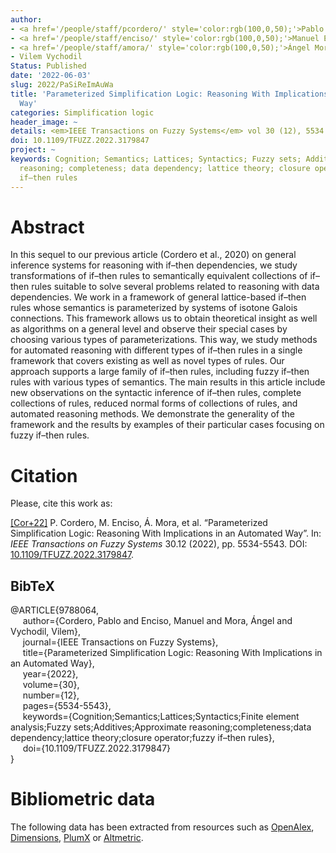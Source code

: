 ```yaml
---
author:
- <a href='/people/staff/pcordero/' style='color:rgb(100,0,50);'>Pablo Cordero</a>
- <a href='/people/staff/enciso/' style='color:rgb(100,0,50);'>Manuel Enciso</a>
- <a href='/people/staff/amora/' style='color:rgb(100,0,50);'>Ángel Mora</a>
- Vilem Vychodil
Status: Published
date: '2022-06-03'
slug: 2022/PaSiReImAuWa
title: 'Parameterized Simplification Logic: Reasoning With Implications in an Automated
  Way'
categories: Simplification logic
header_image: ~
details: <em>IEEE Transactions on Fuzzy Systems</em> vol 30 (12), 5534 - 5543
doi: 10.1109/TFUZZ.2022.3179847
project: ~
keywords: Cognition; Semantics; Lattices; Syntactics; Fuzzy sets; Additives; Approximate
  reasoning; completeness; data dependency; lattice theory; closure operator; fuzzy
  if–then rules
---
```



# Abstract

In this sequel to our previous article (Cordero et al., 2020) on general inference systems for reasoning with if–then dependencies, we study transformations of if–then rules to semantically equivalent collections of if–then rules suitable to solve several problems related to reasoning with data dependencies. We work in a framework of general lattice-based if–then rules whose semantics is parameterized by systems of isotone Galois connections. This framework allows us to obtain theoretical insight as well as algorithms on a general level and observe their special cases by choosing various types of parameterizations. This way, we study methods for automated reasoning with different types of if–then rules in a single framework that covers existing as well as novel types of rules. Our approach supports a large family of if–then rules, including fuzzy if–then rules with various types of semantics. The main results in this article include new observations on the syntactic inference of if–then rules, complete collections of rules, reduced normal forms of collections of rules, and automated reasoning methods. We demonstrate the generality of the framework and the results by examples of their particular cases focusing on fuzzy if–then rules.











# Citation
Please, cite this work as:


<a name=bib-9788064></a>[[Cor+22]](#cite-9788064) P. Cordero, M. Enciso, Á. Mora, et al. “Parameterized Simplification Logic: Reasoning With Implications in an Automated Way”. In: _IEEE Transactions on Fuzzy Systems_ 30.12 (2022), pp. 5534-5543. DOI: [10.1109/TFUZZ.2022.3179847](https://doi.org/10.1109%2FTFUZZ.2022.3179847).

::: {.callout-note appearance="minimal" collapse=true}

## BibTeX

@ARTICLE{9788064,<br>&nbsp;&nbsp;&nbsp;&nbsp;  author={Cordero, Pablo and Enciso, Manuel and Mora, Ángel and Vychodil, Vilem},<br>&nbsp;&nbsp;&nbsp;&nbsp;  journal={IEEE Transactions on Fuzzy Systems}, <br>&nbsp;&nbsp;&nbsp;&nbsp;  title={Parameterized Simplification Logic: Reasoning With Implications in an Automated Way}, <br>&nbsp;&nbsp;&nbsp;&nbsp;  year={2022},<br>&nbsp;&nbsp;&nbsp;&nbsp;  volume={30},<br>&nbsp;&nbsp;&nbsp;&nbsp;  number={12},<br>&nbsp;&nbsp;&nbsp;&nbsp;  pages={5534-5543},<br>&nbsp;&nbsp;&nbsp;&nbsp;  keywords={Cognition;Semantics;Lattices;Syntactics;Finite element analysis;Fuzzy sets;Additives;Approximate reasoning;completeness;data dependency;lattice theory;closure operator;fuzzy if–then rules},<br>&nbsp;&nbsp;&nbsp;&nbsp;  doi={10.1109/TFUZZ.2022.3179847}<br>}

:::



# Bibliometric data


The following data has been extracted from resources such as [OpenAlex](https://openalex.org/), [Dimensions](https://app.dimensions.ai/), [PlumX](https://www.elsevier.com/insights/metrics/plumx) or [Altmetric](https://www.altmetric.com/).

<div style="display: flex; justify-content: center; align-items: center; height: 100%;">
<span class="__dimensions_badge_embed__" data-doi="10.1109/TFUZZ.2022.3179847" data-legend="always"></span></div><script async src="https://badge.dimensions.ai/badge.js" charset="utf-8"></script>

<div style="display: flex; justify-content: center; align-items: center; height: 100%;">
<a href="https://plu.mx/plum/a/?doi=10.1109/TFUZZ.2022.3179847" class="plumx-details" data-site="plum" data-hide-when-empty="true">Parameterized Simplification Logic: Reasoning With Implications in an Automated Way</a></div>

<div style="display: flex; justify-content: center; align-items: center; height: 100%;">
<script type="text/javascript" src="https://d1bxh8uas1mnw7.cloudfront.net/assets/embed.js"></script><div data-badge-type="medium-donut" class="altmetric-embed" data-badge-details="right" data-doi="10.1109/TFUZZ.2022.3179847"></div></div>


## Cites

The following graph plots the number of cites received by this work from its publication, on a yearly basis.

```r
#| echo: false
#| results: asis
#| warning: false
#| message: false
source(here::here('scripts', 'manage_publications.R'))
df <- readRDS('citation_history.rds')
plot_citation_history(df)
```



## Papers citing this work

The following is a non-exhaustive list of papers that cite this work:


<a name=bib-Cordero_2024></a>[[1]](#cite-Cordero_2024) P. Cordero, M. Enciso, Á. Mora, et al. “Attribute implications with unknown information based on weak Heyting algebras”. In: _Fuzzy Sets and Systems_ 490 (Aug. 2024), p. 109026. ISSN: 0165-0114. DOI: [10.1016/j.fss.2024.109026](https://doi.org/10.1016%2Fj.fss.2024.109026). URL: [http://dx.doi.org/10.1016/j.fss.2024.109026](http://dx.doi.org/10.1016/j.fss.2024.109026).


